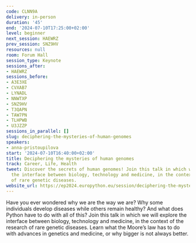 ```yaml
---
code: CLNN9A
delivery: in-person
duration: '45'
end: '2024-07-10T17:25:00+02:00'
level: beginner
next_session: HAEWRZ
prev_session: SNZ9HV
resources: null
room: Forum Hall
session_type: Keynote
sessions_after:
- HAEWRZ
sessions_before:
- A3E3XE
- CVXAB7
- LYNADL
- NNWTXP
- SNZ9HV
- T3QAPN
- TAW7PN
- TLHPWB
- U3JZZP
sessions_in_parallel: []
slug: deciphering-the-mysteries-of-human-genomes
speakers:
- anna-pristoupilova
start: '2024-07-10T16:40:00+02:00'
title: Deciphering the mysteries of human genomes
track: Career, Life, Health
tweet: Discover the secrets of human genomes! Join this talk in which we will explore
  the interface between biology, technology and medicine, in the context of the research
  of rare genetic diseases.
website_url: https://ep2024.europython.eu/session/deciphering-the-mysteries-of-human-genomes
---
```


Have you ever wondered why we are the way we are? Why some individuals develop diseases while others remain healthy? And what does Python have to do with all of this? Join this talk in which we will explore the interface between biology, technology and medicine, in the context of the research of rare genetic diseases. Learn what the Moore’s law has to do with advances in genetics and medicine, or why bigger is not always better.
